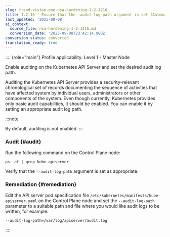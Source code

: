 ```yaml
---
slug: trend-vision-one-nsa-hardening-1-2-1216
title: 1.2.16 - Ensure that the –audit-log-path argument is set (Automated)
last_updated: '2025-09-08'
ai_context:
  source_file: nsa-hardening-1-2-1216.md
  conversion_date: '2025-09-08T23:42:14.980Z'
conversion_status: converted
translation_ready: true
---
```


:::: {role="main"}
Profile applicability: Level 1 - Master Node

Enable auditing on the Kubernetes API Server and set the desired audit log path.

Auditing the Kubernetes API Server provides a security-relevant chronological set of records documenting the sequence of activities that have affected system by individual users, administrators or other components of the system. Even though currently, Kubernetes provides only basic audit capabilities, it should be enabled. You can enable it by setting an appropriate audit log path.

:::note

By default, auditing is not enabled.
:::

### Audit {#audit}

Run the following command on the Control Plane node:

``` codeblock
ps -ef | grep kube-apiserver
```

Verify that the `--audit-log-path` argument is set as appropriate.

### Remediation {#remediation}

Edit the API server pod specification file `/etc/kubernetes/manifests/kube-apiserver.yaml` on the Control Plane node and set the `--audit-log-path` parameter to a suitable path and file where you would like audit logs to be written, for example:

``` codeblock
--audit-log-path=/var/log/apiserver/audit.log
```
::::
